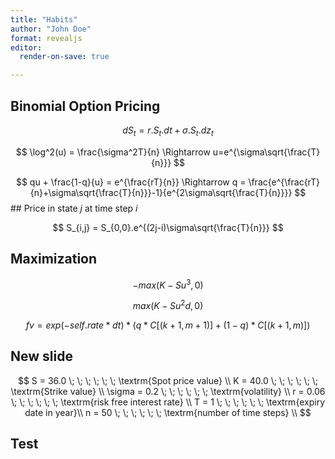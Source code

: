 ```yaml
---
title: "Habits"
author: "John Doe"
format: revealjs
editor:
  render-on-save: true

---
```


## Binomial Option Pricing


$$
dS_t= r.S_t.dt + \sigma.S_t.dz_t
$$

$$
\log^2(u) = \frac{\sigma^2T}{n} \Rightarrow u=e^{\sigma\sqrt{\frac{T}{n}}}
$$

$$
qu + \frac{1-q}{u} = e^{\frac{rT}{n}} \Rightarrow q = \frac{e^{\frac{rT}{n}+\sigma\sqrt{\frac{T}{n}}}-1}{e^{2\sigma\sqrt{\frac{T}{n}}}}
$$
## Price in state $j$ at time step $i$

$$
S_{i,j} = S_{0,0}.e^{(2j-i)\sigma\sqrt{\frac{T}{n}}}
$$

## Maximization

$$
- max(K-Su^3, 0)
$$

$$
max(K-Su^2d, 0)
$$

$$
fv= exp(-self.rate * dt) * (q * C[(k+1, m+1)] + (1-q) * C[(k+1, m)])
$$


## New slide
$$
S = 36.0       \; \; \;  \; \; \;   \textrm{Spot price value} \\
K = 40.0       \; \; \;  \; \; \;   \textrm{Strike value} \\
\sigma = 0.2   \; \; \;  \; \; \;   \textrm{volatility} \\
r = 0.06       \; \; \;  \; \; \;   \textrm{risk free interest rate} \\
T = 1          \; \; \;  \; \; \;   \textrm{expiry date in year}\\
n = 50         \; \; \;  \; \; \;   \textrm{number of time steps} \\
$$

## Test
\begin{align}
&S = 36.0       \quad \quad   \textrm{Spot price value}&     \\
&K = 40.0       \quad \quad   \textrm{Strike value}&\\
&\sigma = 0.2   \quad \quad   \textrm{volatility}& \\
&r = 0.06       \quad \quad   \textrm{risk free interest rate}& \\
&T = 1          \quad \quad   \textrm{expiry date in year}&\\
&n = 50         \quad \quad   \textrm{number of time steps}& \\
\end{align}

##
